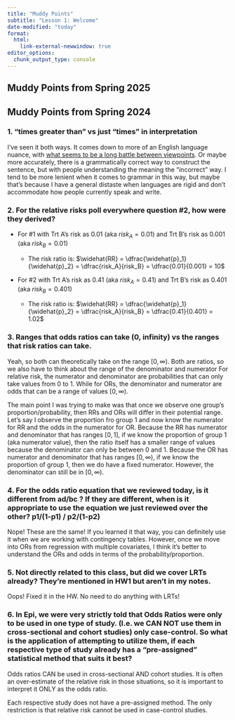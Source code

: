 ```yaml
---
title: "Muddy Points"
subtitle: "Lesson 1: Welcome"
date-modified: "today"
format: 
  html:
    link-external-newwindow: true
editor_options: 
  chunk_output_type: console
---
```


## Muddy Points from Spring 2025

## Muddy Points from Spring 2024

### 1. "times greater than" vs just "times" in interpretation

I've seen it both ways. It comes down to more of an English language nuance, with [what seems to be a long battle between viewpoints](https://english.stackexchange.com/questions/7894/x-times-as-many-as-or-x-times-more-than). Or maybe more accurately, there is a grammatically correct way to construct the sentence, but with people understanding the meaning the "incorrect" way. I tend to be more lenient when it comes to grammar in this way, but maybe that's because I have a general distaste when languages are rigid and don't accommodate how people currently speak and write.

### 2. For the relative risks poll everywhere question #2, how were they derived?

-   For #1 with Trt A's risk as 0.01 (aka $risk_A=0.01$) and Trt B's risk as 0.001 (aka $risk_B=0.01$)

    -   The risk ratio is: $\widehat{RR} = \dfrac{\widehat{p}_1}{\widehat{p}_2} = \dfrac{risk_A}{risk_B} = \dfrac{0.01}{0.001} = 10$

-   For #2 with Trt A's risk as 0.41 (aka $risk_A=0.41$) and Trt B's risk as 0.401 (aka $risk_B=0.401$)

    -   The risk ratio is: $\widehat{RR} = \dfrac{\widehat{p}_1}{\widehat{p}_2} = \dfrac{risk_A}{risk_B} = \dfrac{0.41}{0.401} = 1.02$

### 3. Ranges that odds ratios can take (0, infinity) vs the ranges that risk ratios can take.

Yeah, so both can theoretically take on the range $[0, \infty)$. Both are ratios, so we also have to think about the range of the denominator and numerator For relative risk, the numerator and denominator are probabilities that can only take values from 0 to 1. While for ORs, the denominator and numerator are odds that can be a range of values $[0, \infty)$.

The main point I was trying to make was that once we observe one group's proportion/probability, then RRs and ORs will differ in their potential range. Let's say I observe the proportion fro group 1 and now know the numerator for RR and the odds in the numerator for OR. Because the RR has numerator and denominator that has ranges $[0, 1]$, if we know the proportion of group 1 (aka numerator value), then the ratio itself has a smaller range of values because the denominator can only be between 0 and 1. Because the OR has numerator and denominator that has ranges $[0, \infty)$, if we know the proportion of group 1, then we do have a fixed numerator. However, the denominator can still be in $[0, \infty)$.

### 4. For the odds ratio equation that we reviewed today, is it different from ad/bc ? If they are different, when is it appropriate to use the equation we just reviewed over the other? p1/(1-p1) / p2/(1-p2)

Nope! These are the same! If you learned it that way, you can definitely use it when we are working with contingency tables. However, once we move into ORs from regression with multiple covariates, I think it's better to understand the ORs and odds in terms of the probability/proportion.

### 5. Not directly related to this class, but did we cover LRTs already? They're mentioned in HW1 but aren't in my notes.

Oops! Fixed it in the HW. No need to do anything with LRTs!

### 6. In Epi, we were very strictly told that Odds Ratios were only to be used in one type of study. (I.e. we CAN NOT use them in cross-sectional and cohort studies) only case-control. So what is the application of attempting to utilize them, if each respective type of study already has a "pre-assigned" statistical method that suits it best?

Odds ratios CAN be used in cross-sectional AND cohort studies. It is often an over-estimate of the relative risk in those situations, so it is important to interpret it ONLY as the odds ratio.

Each respective study does not have a pre-assigned method. The only restriction is that relative risk cannot be used in case-control studies.
